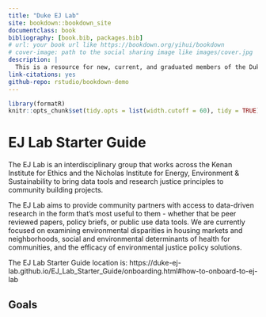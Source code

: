 ```yaml
--- 
title: "Duke EJ Lab"
site: bookdown::bookdown_site
documentclass: book
bibliography: [book.bib, packages.bib]
# url: your book url like https://bookdown.org/yihui/bookdown
# cover-image: path to the social sharing image like images/cover.jpg
description: |
  This is a resource for new, current, and graduated members of the Duke EJ Lab. It helps get you oriented to the norms of the lab (where do we store data?), the existing resources of the lab (we already have data on toxic spills clean and ready to use?!), and gives a space for everyone to contribute their own lessons learned and build institutional knowledge.
link-citations: yes
github-repo: rstudio/bookdown-demo
---
```


```r
library(formatR)
knitr::opts_chunk$set(tidy.opts = list(width.cutoff = 60), tidy = TRUE)
```

#  EJ Lab Starter Guide{-}

The EJ Lab is an interdisciplinary group that works across the Kenan Institute for Ethics and the Nicholas Institute for Energy, Environment & Sustainability to bring data tools and research justice principles to community building projects.

The EJ Lab aims to provide community partners with access to data-driven research in the form that’s most useful to them - whether that be peer reviewed papers, policy briefs, or public use data tools. We are currently focused on examining environmental disparities in housing markets and neighborhoods, social and environmental determinants of health for communities, and the efficacy of environmental justice policy solutions.

The EJ Lab Starter Guide location is: https://duke-ej-lab.github.io/EJ_Lab_Starter_Guide/onboarding.html#how-to-onboard-to-ej-lab


## Goals {-}

